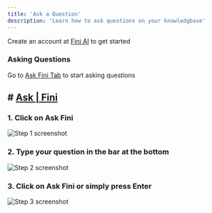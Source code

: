```yaml
---
title: 'Ask a Question'
description: 'Learn how to ask questions on your knowledgbase'
---
```


<Tip>Create an account at [Fini AI](https://app.usefini.com) to get started</Tip>

### Asking Questions

<Note>Go to [Ask Fini Tab](https://app.usefini.com/dashboard/ask) to start asking questions</Note>


## # [Ask | Fini](https://demo.usefini.com/dashboard/deploy)


### 1. Click on Ask Fini
![Step 1 screenshot](https://images.tango.us/workflows/5f1d4632-729b-46a8-b0dd-c41cfb072afe/steps/de599067-abca-4859-9663-73e054b43054/1f56a0c8-c803-473d-b084-213f355f46b0.png?crop=focalpoint&fit=crop&fp-x=0.1119&fp-y=0.3210&fp-z=1.9907&w=1200blend-align=bottom&mark-x=26&mark-y=353&m64=aHR0cHM6Ly9pbWFnZXMudGFuZ28udXMvc3RhdGljL2JsYW5rLnBuZz9tYXNrPWNvcm5lcnMmYm9yZGVyPTYlMkNGRjc0NDImdz00ODMmaD0xMDAmZml0PWNyb3AmY29ybmVyLXJhZGl1cz0xMA%3D%3D)

### 2. Type your question in the bar at the bottom
![Step 2 screenshot](https://images.tango.us/workflows/5f1d4632-729b-46a8-b0dd-c41cfb072afe/steps/f64852ee-662c-4480-8855-c188d7fb08e7/1c25207e-2637-4552-9395-90b6ae0184b5.png?crop=focalpoint&fit=crop&fp-x=0.5462&fp-y=0.9514&fp-z=1.3062&w=1200&blend-align=bottom&mark-x=111&mark-y=721&m64=aHR0cHM6Ly9pbWFnZXMudGFuZ28udXMvc3RhdGljL2JsYW5rLnBuZz9tYXNrPWNvcm5lcnMmYm9yZGVyPTYlMkNGRjc0NDImdz05NzcmaD02NyZmaXQ9Y3JvcCZjb3JuZXItcmFkaXVzPTEw)


### 3. Click on Ask Fini or simply press Enter
![Step 3 screenshot](https://images.tango.us/workflows/5f1d4632-729b-46a8-b0dd-c41cfb072afe/steps/ff8ec161-6833-4f72-9ba2-52eeb667b834/737a1fbd-f94d-4e13-a765-52693385ad19.png?crop=focalpoint&fit=crop&fp-x=0.9270&fp-y=0.9514&fp-z=4.0000&w=1200&mark-x=551&mark-y=546&m64=aHR0cHM6Ly9pbWFnZXMudGFuZ28udXMvc3RhdGljL2JsYW5rLnBuZz9tYXNrPWNvcm5lcnMmYm9yZGVyPTYlMkNGRjc0NDImdz01OTgmaD0yMDUmZml0PWNyb3AmY29ybmVyLXJhZGl1cz0xMA%3D%3D)

<br/>
